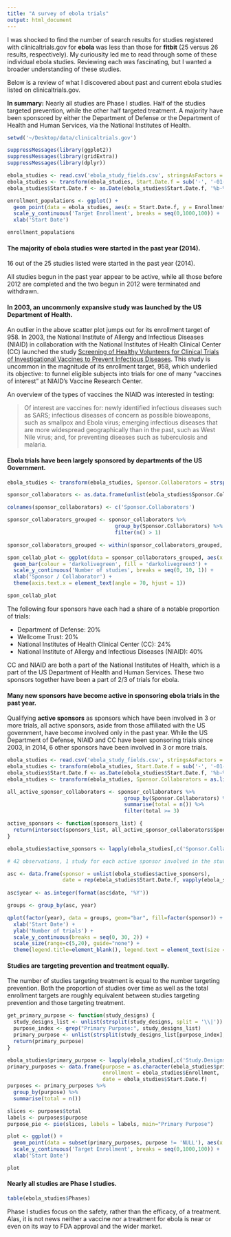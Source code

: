 ```yaml
---
title: "A survey of ebola trials"
output: html_document
---
```


I was shocked to find the number of search results for studies registered with clinicaltrials.gov for **ebola** was less than those for **fitbit** (25 versus 26 results, respectively). My curiousity led me to read through some of these individual ebola studies. Reviewing each was fascinating, but I wanted a broader understanding of these studies. 

Below is a review of what I discovered about past and current ebola studies listed on clinicaltrials.gov.

**In summary:** Nearly all studies are Phase I studies. Half of the studies targeted prevention, while the other half targeted treatment. A majority have been sponsored by either the Department of Defense or the Department of Health and Human Services, via the National Institutes of Health.

```r
setwd('~/Desktop/data/clinicaltrials.gov')

suppressMessages(library(ggplot2))
suppressMessages(library(gridExtra))
suppressMessages(library(dplyr))

ebola_studies <- read.csv('ebola_study_fields.csv', stringsAsFactors = FALSE)
ebola_studies <- transform(ebola_studies, Start.Date.f = sub('-', '-01-', Start.Date))
ebola_studies$Start.Date.f <- as.Date(ebola_studies$Start.Date.f, '%b-%d-%y')

enrollment_populations <- ggplot() +
  geom_point(data = ebola_studies, aes(x = Start.Date.f, y = Enrollment, color = Recruitment)) +
  scale_y_continuous('Target Enrollment', breaks = seq(0,1000,100)) +
  xlab('Start Date')

enrollment_populations
```

#### The majority of ebola studies were started in the past year (2014).

16 out of the 25 studies listed were started in the past year (2014).

All studies begun in the past year appear to be active, while all those before 2012 are completed and the two begun in 2012 were terminated and withdrawn.

#### In 2003, an uncommonly expansive study was launched by the US Department of Health.

An outlier in the above scatter plot jumps out for its enrollment target of 958. In 2003, the National Institute of Allergy and Infectious Diseases (NIAID) in collaboration with the National Institutes of Health Clinical Center (CC) launched the study [Screening of Healthy Volunteers for Clinical Trials of Investigational Vaccines to Prevent Infectious Diseases](https://clinicaltrials.gov/show/NCT00068926). This study is uncommon in the magnitude of its enrollment target, 958, which underlied its objective: to funnel eligible subjects into trials for one of many "vaccines of interest" at NIAID's Vaccine Research Center.

An overview of the types of vaccines the NIAID was interested in testing:

> Of interest are vaccines for: newly identified infectious diseases such as SARS; infectious diseases of concern as possible bioweapons, such as smallpox and Ebola virus; emerging infectious diseases that are more widespread geographically than in the past, such as West Nile virus; and, for preventing diseases such as tuberculosis and malaria.


#### Ebola trials have been largely sponsored by departments of the US Government.

```r
ebola_studies <- transform(ebola_studies, Sponsor.Collaborators = strsplit(Sponsor.Collaborators, split = '\\|'))

sponsor_collaborators <- as.data.frame(unlist(ebola_studies$Sponsor.Collaborators), names = 'Sponsor.Collaborator')

colnames(sponsor_collaborators) <- c('Sponsor.Collaborators')

sponsor_collaborators_grouped <- sponsor_collaborators %>%
                                   group_by(Sponsor.Collaborators) %>%
                                   filter(n() > 1)

sponsor_collaborators_grouped <- within(sponsor_collaborators_grouped, Sponsor.Collaborators <- factor(Sponsor.Collaborators, levels=names(sort(table(Sponsor.Collaborators), ascending=TRUE))))

spon_collab_plot <- ggplot(data = sponsor_collaborators_grouped, aes(x = Sponsor.Collaborators)) +
  geom_bar(colour = 'darkolivegreen', fill = 'darkolivegreen3') +
  scale_y_continuous('Number of studies', breaks = seq(0, 10, 1)) +
  xlab('Sponsor / Collaborator') + 
  theme(axis.text.x = element_text(angle = 70, hjust = 1))

spon_collab_plot
```

The following four sponsors have each had a share of a notable proportion of trials:

* Department of Defense: 20%
* Wellcome Trust: 20%
* National Institutes of Health Clinical Center (CC): 24%
* National Institute of Allergy and Infectious Diseases (NIAID): 40%

CC and NIAID are both a part of the National Institutes of Health, which is a part of the US Department of Health and Human Services. These two sponsors together have been a part of 2/3 of trials for ebola.


#### Many new sponsors have become active in sponsoring ebola trials in the past year.

Qualifying **active sponsors** as sponsors which have been involved in 3 or more trials, all active sponsors, aside from those affiliated with the US government, have become involved only in the past year. While the US Department of Defense, NIAID and CC have been sponsoring trials since 2003, in 2014, 6 other sponsors have been involved in 3 or more trials.

```r
ebola_studies <- read.csv('ebola_study_fields.csv', stringsAsFactors = FALSE)
ebola_studies <- transform(ebola_studies, Start.Date.f = sub('-', '-01-', Start.Date))
ebola_studies$Start.Date.f <- as.Date(ebola_studies$Start.Date.f, '%b-%d-%y')
ebola_studies <- transform(ebola_studies, Sponsor.Collaborators = as.list(strsplit(Sponsor.Collaborators, split = '\\|')))

all_active_sponsor_collaborators <- sponsor_collaborators %>%
                                      group_by(Sponsor.Collaborators) %>%
                                      summarise(total = n()) %>%
                                      filter(total >= 3)

active_sponsors <- function(sponsors_list) {
  return(intersect(sponsors_list, all_active_sponsor_collaborators$Sponsor.Collaborators))
}

ebola_studies$active_sponsors <- lapply(ebola_studies[,c('Sponsor.Collaborators')], active_sponsors)

# 42 observations, 1 study for each active sponsor involved in the study

asc <- data.frame(sponsor = unlist(ebola_studies$active_sponsors), 
                  date = rep(ebola_studies$Start.Date.f, vapply(ebola_studies$active_sponsors, length, 1L)))
                  
asc$year <- as.integer(format(asc$date, '%Y'))

groups <- group_by(asc, year)

qplot(factor(year), data = groups, geom="bar", fill=factor(sponsor)) +
  xlab('Start Date') +
  ylab('Number of trials') +
  scale_y_continuous(breaks = seq(0, 30, 2)) +
  scale_size(range=c(5,20), guide="none") +
  theme(legend.title=element_blank(), legend.text = element_text(size = 8))
```

#### Studies are targeting prevention and treatment equally.

The number of studies targeting treatment is equal to the number targeting prevention. Both the proportion of studies over time as well as the total enrollment targets are roughly equivalent between studies targeting prevention and those targeting treatment.

```r
get_primary_purpose <- function(study_designs) {
  study_designs_list <- unlist(strsplit(study_designs, split = '\\|'))
  purpose_index <- grep("Primary Purpose:", study_designs_list)
  primary_purpose <- unlist(strsplit(study_designs_list[purpose_index], split = ': '))[2]
  return(primary_purpose)
}

ebola_studies$primary_purpose <- lapply(ebola_studies[,c('Study.Designs')], get_primary_purpose)
primary_purposes <- data.frame(purpose = as.character(ebola_studies$primary_purpose),
                               enrollment = ebola_studies$Enrollment,
                               date = ebola_studies$Start.Date.f)
purposes <- primary_purposes %>%
  group_by(purpose) %>%
  summarise(total = n())

slices <- purposes$total
labels <- purposes$purpose
purpose_pie <- pie(slices, labels = labels, main="Primary Purpose")
```


```r
plot <- ggplot() +
  geom_point(data = subset(primary_purposes, purpose != 'NULL'), aes(x = date, y = enrollment, color = purpose)) +
  scale_y_continuous('Target Enrollment', breaks = seq(0,1000,100)) +
  xlab('Start Date')

plot
```

#### Nearly all studies are Phase I studies.

```r
table(ebola_studies$Phases)
```

Phase I studies focus on the safety, rather than the efficacy, of a treatment. Alas, it is not news neither a vaccine nor a treatment for ebola is near or even on its way to FDA approval and the wider market.


